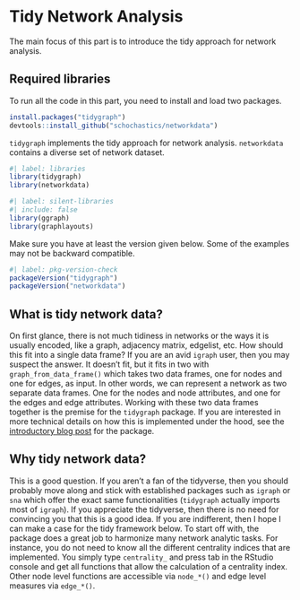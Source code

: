 # Tidy Network Analysis

The main focus of this part is to introduce the tidy approach for network analysis.

## Required libraries

To run all the code in this part, you need to install and load two packages.
```r
install.packages("tidygraph")
devtools::install_github("schochastics/networkdata")
```

`tidygraph` implements the tidy approach for network analysis. `networkdata` contains a diverse set of
network dataset. 
```r
#| label: libraries
library(tidygraph)
library(networkdata)
```

```r
#| label: silent-libraries
#| include: false
library(ggraph)
library(graphlayouts)
```

Make sure you have at least the version given below. Some of the examples may not be backward compatible.

```r
#| label: pkg-version-check
packageVersion("tidygraph")
packageVersion("networkdata")
```

## What is tidy network data?

On first glance, there is not much tidiness in networks or the ways it is usually encoded, like a 
graph, adjacency matrix, edgelist, etc. How should this fit into a single data frame? If you are an avid
`igraph` user, then you may suspect the answer. It doesn't fit, but it fits in two with `graph_from_data_frame()` which takes two data frames, one for nodes and one for edges, as input. In other words, we can represent 
a network as two separate data frames. One for the nodes and node attributes, and one for the edges and edge attributes. Working with these two data frames together is the premise for the `tidygraph` package.
If you are interested in more technical details on how this is implemented under the hood, see the [introductory blog post](https://www.data-imaginist.com/2017/introducing-tidygraph/) for the package.

## Why tidy network data?

This is a good question. If you aren't a fan of the tidyverse, then you should probably move along and
stick with established packages such as `igraph` or `sna` which offer the exact same functionalities (`tidygraph` actually imports most of `igraph`). If you appreciate the tidyverse, then there is no need 
for convincing you that this is a good idea. If you are indifferent, then I hope I can make a case 
for the tidy framework below. To start off with, the package does a great job to harmonize many network analytic tasks. For instance, you do not need to know all the different centrality indices that are implemented. You simply type `centrality_` and press tab in the RStudio console and get all functions that allow the calculation of a 
centrality index. Other node level functions are accessible via `node_*()` and edge level measures via `edge_*()`.
